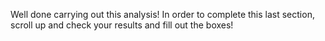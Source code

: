 Well done carrying out this analysis! In order to complete this last section, scroll up and check your results and fill out the boxes!
